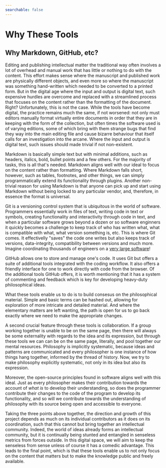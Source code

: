 ```yaml
---
searchable: false
---
```


# Why These Tools

## Why Markdown, GitHub, etc?

Editing and publishing intellectual matter the traditional way often involves a lot of overhead and manual work that has little or nothing to do with the content. This effort makes sense where the manuscript and published work are physically different objects, and even more so where the manuscript was something hand-written which needed to be converted to a printed form. But in the digital age where the input and output is digital text, such expensive hurdles are overcome and replaced with a streamlined process that focuses on the content rather than the formatting of the document. Right? Unfortunately, this is not the case. While the tools have become digital, the practice remains much the same, if not worsened: not only must editors manually format virtually entire documents in order that they are in keeping with the form of the collection, but often times the software used is of varying editions, some of which bring with them strange bugs that find they way into the main editing file and cause bizarre behaviour that itself calls for an investigation into the arcane. Where the input and output is digital text, such issues should made trivial if not non-existent. 

Markdown is basically simple text but with minimal additions, such as headers, italics, bold, bullet points and a few others. For the majority of tasks, this is all that's needed. Markdown aligns well with our ideal to focus on the content rather than formatting. Where Markdown falls short, however, such as tables, footnotes, and other things, we can simply programmatically extend its functionality through plugins. Another non-trivial reason for using Markdown is that anyone can pick up and start using Markdown without being locked to any particular vendor, and, therefore, in essence the format is universal.

Git is a versioning control system that is ubiquitous in the world of software. Programmers essentially work in files of text, writing code in text or symbols, creating functionality and interactivity through code in text, and when a particular software grows beyond a dozen or so software enginners it quickly becomes a challenge to keep track of who has written what, what is compatible with what, what version something is, etc. This is where Git comes. It effectivelly "saves" the code one writes but also keeps track of versions, data-integrity, compatibility between versions and much more. Imagine coordinating thousands of engineers on a [very large software](https://github.com/torvalds/linux)!  

GitHub allows one to store and manage one's code. It uses Git but offers a suite of additional tools integrated with the coding workflow. It also offers a friendly interface for one to work directly with code from the browser. Of the additional tools GitHub offers, it is worth mentioning that it has a system of commenting and feedback which is key for developing heavy-duty philosophical ideas. 

What these tools enable us to do is to build consesus on the philosophical material. Simple and basic terms can be hashed out, allowing for exploration of more intricate and detailed material. And where the elementary matters are left wanting, the path is open for us to go back exactly where we need to make the appropriate changes. 

A second crucial feature through these tools is collaboration. If a group working together is unable to be on the same page, then there will always be some externality with regards to the idea and its expression, but through these tools we can can be on the same page, literally, and pool together our mental resources. Philosophy is implicitly systematic, because ideas and patterns are communicated and every philosopher is one instance of how things hang together, informed by the thread of history. Now, we try to make philosophy explicitly systematic, not only in its idea but also its expression. 

Moreover, the open-source principles found in software aligns well with this ideal. Just as every philosopher makes their contribution towards the account of *what is* to develop their understanding, so does the programmer contribute their changes to the code of the program to develop its functionality, and so will we contribute towards the understanding of philosophy with its source being open and accessible to everyone.

Taking the three points above together, the direction and growth of this project depends as much on its individual contributors as it does on its coordination, such that this cannot but bring together an intellectual community. Indeed, the world of ideas already forms an intellectual community, but it is continually being stunted and entangled in senseless metrics from forces outside. In this digital space, we will aim to keep the senseless from sense unless of course it has a comedic advantage. This leads to the final point, which is that these tools enable us to not only focus on the content that matters but to make the knowledge public and freely available. 
